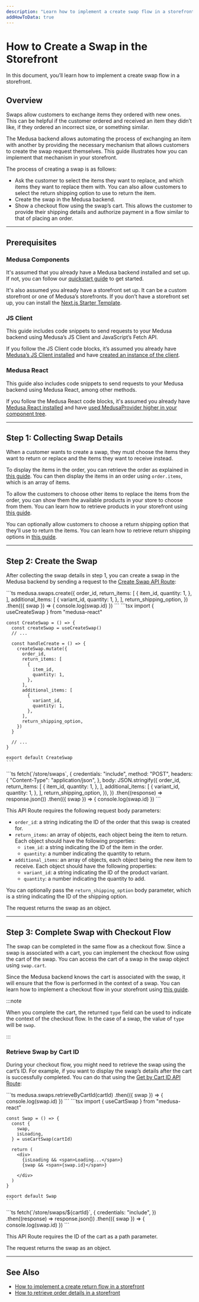 ```yaml
---
description: "Learn how to implement a create swap flow in a storefront."
addHowToData: true
---
```



# How to Create a Swap in the Storefront

In this document, you’ll learn how to implement a create swap flow in a storefront.

## Overview

Swaps allow customers to exchange items they ordered with new ones. This can be helpful if the customer ordered and received an item they didn’t like, if they ordered an incorrect size, or something similar.

The Medusa backend allows automating the process of exchanging an item with another by providing the necessary mechanism that allows customers to create the swap request themselves. This guide illustrates how you can implement that mechanism in your storefront.

The process of creating a swap is as follows:

- Ask the customer to select the items they want to replace, and which items they want to replace them with. You can also allow customers to select the return shipping option to use to return the item.
- Create the swap in the Medusa backend.
- Show a checkout flow using the swap’s cart. This allows the customer to provide their shipping details and authorize payment in a flow similar to that of placing an order.

---

## Prerequisites

### Medusa Components

It's assumed that you already have a Medusa backend installed and set up. If not, you can follow our [quickstart guide](../../../development/backend/install.mdx) to get started.

It's also assumed you already have a storefront set up. It can be a custom storefront or one of Medusa’s storefronts. If you don’t have a storefront set up, you can install the [Next.js Starter Template](../../../starters/nextjs-medusa-starter.mdx).

### JS Client

This guide includes code snippets to send requests to your Medusa backend using Medusa’s JS Client and JavaScript’s Fetch API.

If you follow the JS Client code blocks, it’s assumed you already have [Medusa’s JS Client installed](../../../js-client/overview.mdx) and have [created an instance of the client](../../../js-client/overview.mdx#configuration).

### Medusa React

This guide also includes code snippets to send requests to your Medusa backend using Medusa React, among other methods.

If you follow the Medusa React code blocks, it's assumed you already have [Medusa React installed](../../../medusa-react/overview.mdx) and have [used MedusaProvider higher in your component tree](../../../medusa-react/overview.mdx#usage).

---

## Step 1: Collecting Swap Details

When a customer wants to create a swap, they must choose the items they want to return or replace and the items they want to receive instead.

To display the items in the order, you can retrieve the order as explained in [this guide](./retrieve-order-details.mdx). You can then display the items in an order using `order.items`, which is an array of items.

To allow the customers to choose other items to replace the items from the order, you can show them the available products in your store to choose from them. You can learn how to retrieve products in your storefront using [this guide](../../products/storefront/show-products.mdx).

You can optionally allow customers to choose a return shipping option that they’ll use to return the items. You can learn how to retrieve return shipping options in [this guide](./create-return.mdx#showing-return-shipping-options).

---

## Step 2: Create the Swap

After collecting the swap details in step 1, you can create a swap in the Medusa backend by sending a request to the [Create Swap API Route](https://docs.medusajs.com/api/store#swaps_postswaps):

<Tabs groupId="request-type" isCodeTabs={true}>
  <TabItem value="client" label="Medusa JS Client" default>
    ```ts
    medusa.swaps.create({
      order_id,
      return_items: [
        {
          item_id,
          quantity: 1,
        },
      ],
      additional_items: [
        {
          variant_id,
          quantity: 1,
        },
      ],
      return_shipping_option,
    })
    .then(({ swap }) => {
      console.log(swap.id)
    })
    ```
  </TabItem>
  <TabItem value="medusa-react" label="Medusa React">
    ```tsx
    import { useCreateSwap } from "medusa-react"

    const CreateSwap = () => {
      const createSwap = useCreateSwap()
      // ...

      const handleCreate = () => {
        createSwap.mutate({
          order_id,
          return_items: [
            {
              item_id,
              quantity: 1,
            },
          ],
          additional_items: [
            {
              variant_id,
              quantity: 1,
            },
          ],
          return_shipping_option,
        })
      }

      // ...
    }

    export default CreateSwap
    ```
  </TabItem>
  <TabItem value="fetch" label="Fetch API">
    ```ts
    fetch(`<BACKEND_URL>/store/swaps`, {
      credentials: "include",
      method: "POST",
      headers: {
        "Content-Type": "application/json",
      },
      body: JSON.stringify({
        order_id,
        return_items: [
          {
            item_id,
            quantity: 1,
          },
        ],
        additional_items: [
          {
            variant_id,
            quantity: 1,
          },
        ],
        return_shipping_option,
      }),
    })
    .then((response) => response.json())
    .then(({ swap }) => {
      console.log(swap.id)
    })
    ```
  </TabItem>
</Tabs>

This API Route requires the following request body parameters:

- `order_id`: a string indicating the ID of the order that this swap is created for.
- `return_items`: an array of objects, each object being the item to return. Each object should have the following properties:
    - `item_id`: a string indicating the ID of the item in the order.
    - `quantity`: a number indicating the quantity to return.
- `additional_items`: an array of objects, each object being the new item to receive. Each object should have the following properties:
    - `variant_id`: a string indicating the ID of the product variant.
    - `quantity`: a number indicating the quantity to add.

You can optionally pass the `return_shipping_option` body parameter, which is a string indicating the ID of the shipping option.

The request returns the swap as an object.

---

## Step 3: Complete Swap with Checkout Flow

The swap can be completed in the same flow as a checkout flow. Since a swap is associated with a cart, you can implement the checkout flow using the cart of the swap. You can access the cart of a swap in the swap object using `swap.cart`.

Since the Medusa backend knows the cart is associated with the swap, it will ensure that the flow is performed in the context of a swap. You can learn how to implement a checkout flow in your storefront using [this guide](../../carts-and-checkout/storefront/implement-checkout-flow.mdx).

:::note

When you complete the cart, the returned `type` field can be used to indicate the context of the checkout flow. In the case of a swap, the value of `type` will be `swap`.

:::

### Retrieve Swap by Cart ID

During your checkout flow, you might need to retrieve the swap using the cart’s ID. For example, if you want to display the swap’s details after the cart is successfully completed. You can do that using the [Get by Cart ID API Route](https://docs.medusajs.com/api/store#swaps_getswapsswapcartid):

<Tabs groupId="request-type" isCodeTabs={true}>
  <TabItem value="client" label="Medusa JS Client" default>
    ```ts
    medusa.swaps.retrieveByCartId(cartId)
    .then(({ swap }) => {
      console.log(swap.id)
    })
    ```
  </TabItem>
    <TabItem value="medusa-react" label="Medusa React">
    ```tsx
    import { useCartSwap } from "medusa-react"

    const Swap = () => {
      const { 
        swap, 
        isLoading, 
      } = useCartSwap(cartId)
    
      return (
        <div>
          {isLoading && <span>Loading...</span>}
          {swap && <span>{swap.id}</span>}
          
        </div>
      )
    }

    export default Swap
    ```
  </TabItem>
  <TabItem value="fetch" label="Fetch API">
    ```ts
    fetch(`<BACKEND_URL>/store/swaps/${cartId}`, {
      credentials: "include",
    })
    .then((response) => response.json())
    .then(({ swap }) => {
      console.log(swap.id)
    })
    ```
  </TabItem>
</Tabs>

This API Route requires the ID of the cart as a path parameter.

The request returns the swap as an object.

---

## See Also

- [How to implement a create return flow in a storefront](./create-return.mdx)
- [How to retrieve order details in a storefront](./retrieve-order-details.mdx)
